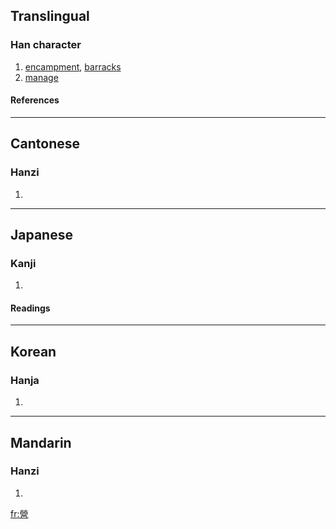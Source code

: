 {{see|营}}

==Translingual==
===Han character===
{{Han char|rn=86|rad=火|as=13|sn=17|four=9960<sub>6</sub>|canj=火火月口口 (FFBRR)}}
# [[encampment]], [[barracks]]
# [[manage]]
====References====
{{Han ref|kx=0684.170|dkj=19457|dj=1096.120|hdz=32237.050|uh=71DF|ud=29151|bh=C0E7|bd=49383}}

----
==Cantonese==
===Hanzi===
{{yue-hanzi|jyut=|y=ying4}}
# {{defn|Cantonese}}

----
==Japanese==
===Kanji===
{{ja-kanji|grade=|rs=火13}}
# {{defn|Japanese}} 
====Readings====
{{ja-readings|on=[[えい]] (ei)|kun=[[いとなむ]] (itonamu)}}

----
==Korean==
===Hanja===
{{ko-hanja|hangeul=[[영]], [[형]]|eumhun=|rv=yeong, hyeong|mr=yŏng, hyŏng|y=eyng, heyng}}
# {{defn|Korean}}

----
==Mandarin==
===Hanzi===
{{cmn-hanzi|sim=营|pin=[[yíng]] (ying2)|wg=ying<sup>2</sup>}}
# {{defn|Mandarin}}

[[fr:營]]